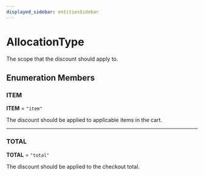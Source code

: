 ```yaml
---
displayed_sidebar: entitiesSidebar
---
```



# AllocationType

The scope that the discount should apply to.

## Enumeration Members

### ITEM

 **ITEM** = `"item"`

The discount should be applied to applicable items in the cart.

___

### TOTAL

 **TOTAL** = `"total"`

The discount should be applied to the checkout total.
